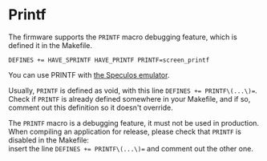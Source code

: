 
# Printf

The firmware supports the `PRINTF` macro debugging feature, which is defined it in the Makefile.  
```
DEFINES += HAVE_SPRINTF HAVE_PRINTF PRINTF=screen_printf
```

You can use PRINTF with [the Speculos emulator](./speculos).

Usually, `PRINTF` is defined as void, with this line `DEFINES += PRINTF\(...\)=`.  
Check if `PRINTF` is already defined somewhere in your Makefile, and if so, comment out this definition so it doesn't override.

<Callout type="warning" emoji="⚠️">
  The <code>PRINTF</code> macro is a debugging feature, it must not  be used in production. <br/>When compiling an application for release, please check that <code>PRINTF</code> is disabled in the Makefile: <br/>insert the line <code>DEFINES += PRINTF\(...\)=</code> and comment out the other one.
</Callout>